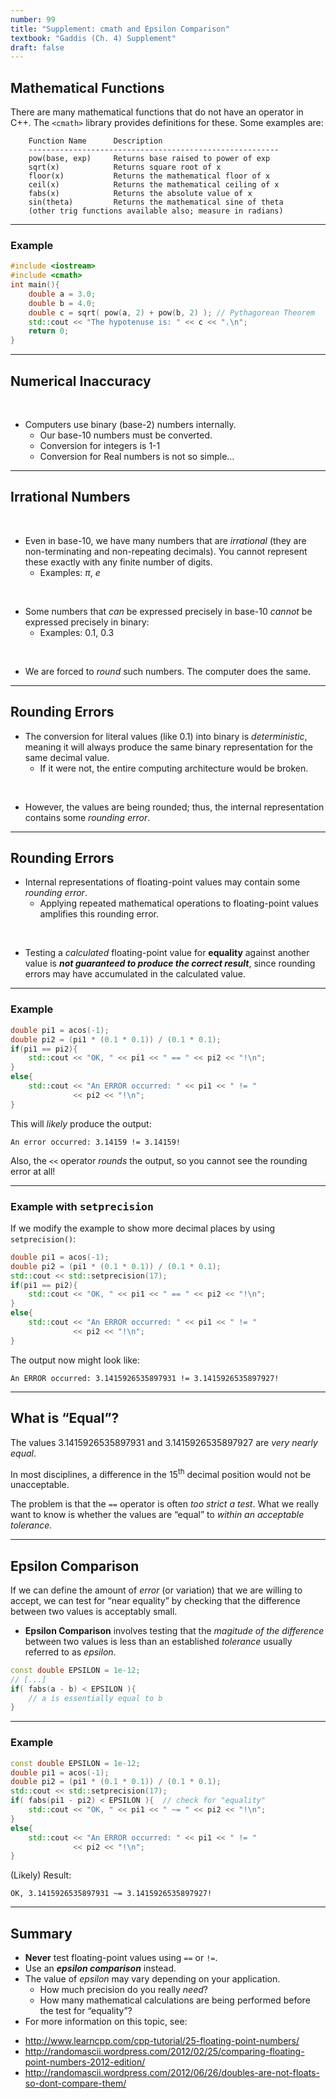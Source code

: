 ```yaml
---
number: 99
title: "Supplement: cmath and Epsilon Comparison"
textbook: "Gaddis (Ch. 4) Supplement"
draft: false
---
```


## Mathematical Functions

There are many mathematical functions that do not have an operator in C++.  The `<cmath>` library provides definitions for these.  Some examples are:

:::{.noborder}
        Function Name      Description
        --------------------------------------------------------
        pow(base, exp)     Returns base raised to power of exp
        sqrt(x)            Returns square root of x
        floor(x)           Returns the mathematical floor of x
        ceil(x)            Returns the mathematical ceiling of x
        fabs(x)            Returns the absolute value of x
        sin(theta)         Returns the mathematical sine of theta
        (other trig functions available also; measure in radians)
:::

---

### Example

``` cpp
#include <iostream>
#include <cmath>
int main(){
    double a = 3.0;
    double b = 4.0;
    double c = sqrt( pow(a, 2) + pow(b, 2) ); // Pythagorean Theorem
    std::cout << "The hypotenuse is: " << c << ".\n"; 
    return 0;
}
```

---

## Numerical Inaccuracy

\

* Computers use binary (base-2) numbers internally.
    - Our base-10 numbers must be converted.
    - Conversion for integers is 1-1
    - Conversion for Real numbers is not so simple...

---

## Irrational Numbers

\

* Even in base-10, we have many numbers that are _irrational_  (they are non-terminating and non-repeating decimals).  You cannot represent these exactly with any finite number of digits.
    - Examples:  $\pi$, $e$

\

* Some numbers that _can_ be expressed precisely in base-10 _cannot_ be expressed precisely in binary:
    - Examples:  $0.1$, $0.3$

\

* We are forced to _round_ such numbers.  The computer does the same.

---

## Rounding Errors

* The conversion for literal values (like 0.1) into binary is _deterministic_, meaning it will always produce the same binary representation for the same decimal value.
    - If it were not, the entire computing architecture would be broken.

\

* However, the values are being rounded; thus, the internal representation contains some _rounding error_.

---

## Rounding Errors

* Internal representations of floating-point values may contain some _rounding error_.
    - Applying repeated mathematical operations to floating-point values amplifies this rounding error.

\

* Testing a _calculated_ floating-point value for __equality__ against another value is **_not guaranteed to produce the correct result_**, since rounding errors may have accumulated in the calculated value.

---

### Example

``` cpp
double pi1 = acos(-1);
double pi2 = (pi1 * (0.1 * 0.1)) / (0.1 * 0.1);
if(pi1 == pi2){
    std::cout << "OK, " << pi1 << " == " << pi2 << "!\n";
}
else{
    std::cout << "An ERROR occurred: " << pi1 << " != " 
              << pi2 << "!\n";
}
```

This will _likely_ produce the output:

`An error occurred: 3.14159 != 3.14159!`

Also, the `<<` operator _rounds_ the output, so you cannot see the rounding error at all!

---

### Example with <tt>setprecision</tt>

If we modify the example to show more decimal places by using `setprecision()`:
``` cpp
double pi1 = acos(-1);
double pi2 = (pi1 * (0.1 * 0.1)) / (0.1 * 0.1);
std::cout << std::setprecision(17);
if(pi1 == pi2){
    std::cout << "OK, " << pi1 << " == " << pi2 << "!\n";
}
else{
    std::cout << "An ERROR occurred: " << pi1 << " != " 
              << pi2 << "!\n";
}
```
The output now might look like:

`An ERROR occurred: 3.1415926535897931 != 3.1415926535897927!`

---

## What is "Equal"?

The values 3.1415926535897931 and 3.1415926535897927 are _very nearly equal_.  

In most disciplines, a difference in the 15<sup>th</sup> decimal position would not be unacceptable.

The problem is that the `==` operator is often [_too strict a test_]{.red}.  What we really want to know is whether the values are "equal" to _within an acceptable tolerance_.

---

## Epsilon Comparison

If we can define the amount of _error_ (or variation) that we are willing to accept, we can test for "near equality" by checking that the difference between two values is acceptably small.

* __Epsilon Comparison__ involves testing that the _magitude of the difference_ between two values is less than an established _tolerance_ usually referred to as _epsilon_.

``` cpp
const double EPSILON = 1e-12;
// [...]
if( fabs(a - b) < EPSILON ){
    // a is essentially equal to b
}
```

---

### Example

``` cpp
const double EPSILON = 1e-12;
double pi1 = acos(-1);
double pi2 = (pi1 * (0.1 * 0.1)) / (0.1 * 0.1);
std::cout << std::setprecision(17);
if( fabs(pi1 - pi2) < EPSILON ){  // check for "equality"
    std::cout << "OK, " << pi1 << " ~= " << pi2 << "!\n";
}
else{
    std::cout << "An ERROR occurred: " << pi1 << " != " 
              << pi2 << "!\n";
}
```
(Likely) Result:

`OK, 3.1415926535897931 ~= 3.1415926535897927!`

---


## Summary

* **Never** test floating-point values using `==` or `!=`. 
* Use an **_epsilon comparison_** instead.
* The value of _epsilon_ may vary depending on your application.
    - How much precision do you really _need_?
    - How many mathematical calculations are being performed before the test for "equality"?
* For more information on this topic, see: 

:::{.small-75}
- <http://www.learncpp.com/cpp-tutorial/25-floating-point-numbers/>
- <http://randomascii.wordpress.com/2012/02/25/comparing-floating-point-numbers-2012-edition/>
- <http://randomascii.wordpress.com/2012/06/26/doubles-are-not-floats-so-dont-compare-them/>

:::